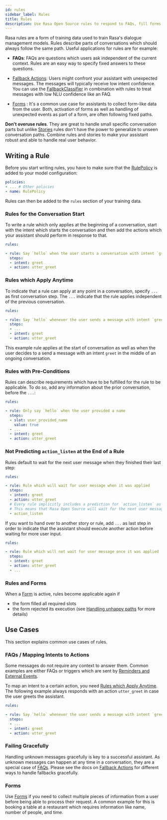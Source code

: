 ```yaml
---
id: rules
sidebar_label: Rules
title: Rules
description: Use Rasa Open Source rules to respond to FAQs, fill forms, or handle fallbacks gracefully.
---
```


Rasa rules are a form of training data used to train Rasa's dialogue management models.
Rules describe parts of conversations which should always follow the same path.
Useful applications for rules are for example:

* **FAQs**: FAQs are questions which users ask independent of the current context.
  Rules are an easy way to specify fixed answers to these questions.

* [Fallback Actions](./fallback-actions.mdx): Users might confront your assistant with unexpected messages.
  The messages will typically receive low intent confidence.
  You can use the [FallbackClassifier](../nlu/components.mdx#fallback-classifier)
  in combination with rules to treat messages with low NLU confidence like an FAQ.

* [Forms](./forms.mdx) : It's a common use case for assistants to collect form-like
  data from the user. Both, activation of forms as well as handling of unexpected
  events as part of a form, are often following fixed paths.

**Don't overuse rules**. They are great to handle small specific conversation parts but
unlike [Stories](./stories.mdx) rules don't have the power to generalize to unseen conversation
paths. Combine rules and stories to make your assistant robust and able to handle
real user behavior.

## Writing a Rule

Before you start writing rules, you have to make sure that the
[RulePolicy](./policies.mdx#rule-policy) is added to your model configuration:

```yaml
policies:
- ... # Other policies
- name: RulePolicy
```

Rules can then be added to the `rules` section of your training data.

### Rules for the Conversation Start

To write a rule which only applies at the beginning of a conversation, start with the
intent which starts the conversation and then add the actions which your assistant
should perform in response to that.

```yaml
rules:

- rule: Say `hello` when the user starts a conversation with intent `greet`
  steps:
  - intent: greet
  - action: utter_greet
```

<a aria-hidden="true" tabIndex="-1" className="anchor enhancedAnchor" id="applying-anytime"></a>

### Rules which Apply Anytime

To indicate that a rule can apply at any point in a conversation, specify `...` as
first conversation step. The `...` indicate that the rule applies independent of the
previous conversation.

```yaml
rules:

- rule: Say `hello` whenever the user sends a message with intent `greet`
  steps:
  - ...
  - intent: greet
  - action: utter_greet
```

This example rule applies at the start of conversation as well as when the user decides
to a send a message with an intent `greet` in the middle of an ongoing conversation.

### Rules with Pre-Conditions

Rules can describe requirements which have to be fulfilled for the rule to be
applicable. To do so, add any information about the prior conversation, before the
`...`:

```yaml
rules:

- rule: Only say `hello` when the user provided a name
  steps:
  - slot: user_provided_name
    value: true
  - ...
  - intent: greet
  - action: utter_greet
```

### Not Predicting `action_listen` at the End of a Rule

Rules default to wait for the next user message when they finished their last step:

```yaml
rules:

- rule: Rule which will wait for user message when it was applied
  steps:
  - intent: greet
  - action: utter_greet
  # Every rule implicitly includes a prediction for `action_listen` as last step.
  # This means that Rasa Open Source will wait for the next user message.
  - action_listen
```

If you want to hand over to another story or rule, add `...` as last step in order to
indicate that the assistant should execute another action before waiting for more user
input.

```yaml
rules:

- rule: Rule which will not wait for user message once it was applied
  steps:
  - intent: greet
  - action: utter_greet
  - ...
```
### Rules and Forms

When a [Form](./forms.mdx) is active, rules become applicable again if

- the form filled all required slots
- the form rejected its execution (see [Handling unhappy paths](./forms.mdx#section-unhappy) for more details)

<a aria-hidden="true" tabIndex="-1" className="anchor enhancedAnchor" id="use-cases"></a>

## Use Cases

This section explains common use cases of rules.

<a aria-hidden="true" tabIndex="-1" className="anchor enhancedAnchor" id="faqs"></a>

### FAQs / Mapping Intents to Actions

Some messages do not require any context to answer them. Common examples are either FAQs
or triggers which are sent by [Reminders and External Events](./reminders-and-external-events.mdx).

To map an intent to a certain action, you need
[Rules which Apply Anytime](./rules.mdx#applying-anytime).
The following example always responds with an action `utter_greet` in case the user
greets the assistant.

```yaml
rules:

- rule: Say `hello` whenever the user sends a message with intent `greet`
  steps:
  - ...
  - intent: greet
  - action: utter_greet
```

### Failing Gracefully

Handling unknown messages gracefully is key to a successful assistant. As unknown
messages can happen at any time in a conversation, they are a special case of
[FAQs](./rules.mdx#faqs). Please see the docs on
[Fallback Actions](./fallback-actions.mdx) for different ways to
handle fallbacks gracefully.

### Forms

Use [Forms](./forms.mdx) if you need to collect multiple pieces of information from a user
before being able to process their request. A common example for this is booking a table
at a restaurant which requires information like name, number of people, and time.
